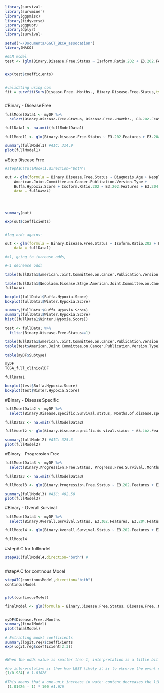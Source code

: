 ```r

library(survival)
library(survminer)
library(ggpmisc)
library(tidyverse)
library(ggpubr)
library(dplyr)
library(survival)

setwd("~/Documents/GGCT_BRCA_assocation")
library(MASS)
```


```r
#GLM model
test <- (glm(Binary.Disease.Free.Status ~ Isoform.Ratio.202 + E3.202.Features + E3.204.Features, data=myDF, family = binomial(link = "logit")))


exp(test$coefficients)


#validating using cox
fit = survfit(Surv(Disease.Free..Months., Binary.Disease.Free.Status,type="right") ~ Isoform.Ratio.202+ E3.202.Features + E3.204.Features, data= myDF)



```



#Binary - Disease Free 
```r

fullModelData1 <- myDF %>%
  select(Binary.Disease.Free.Status, Disease.Free..Months., E3.202.Features, E3.204.Features, Isoform.Ratio.202, Diagnosis.Age, Neoplasm.Disease.Stage.American.Joint.Committee.on.Cancer.Code, American.Joint.Committee.on.Cancer.Publication.Version.Type, Aneuploidy.Score, Buffa.Hypoxia.Score, Ethnicity.Category, Fraction.Genome.Altered, Genetic.Ancestry.Label, Neoadjuvant.Therapy.Type.Administered.Prior.To.Resection.Text, ICD.10.Classification, MSI.MANTIS.Score, MSIsensor.Score, Mutation.Count, Ragnum.Hypoxia.Score, Prior.Diagnosis, Oncotree.Code, Winter.Hypoxia.Score)

fullData1 <- na.omit(fullModelData1)

fullModel1 <- glm(Binary.Disease.Free.Status ~ E3.202.Features + E3.204.Features + Isoform.Ratio.202  + Diagnosis.Age + Neoplasm.Disease.Stage.American.Joint.Committee.on.Cancer.Code + American.Joint.Committee.on.Cancer.Publication.Version.Type + Aneuploidy.Score + Buffa.Hypoxia.Score + Ethnicity.Category + Fraction.Genome.Altered + Genetic.Ancestry.Label + Neoadjuvant.Therapy.Type.Administered.Prior.To.Resection.Text + ICD.10.Classification + MSI.MANTIS.Score + MSIsensor.Score + Mutation.Count + Ragnum.Hypoxia.Score + Prior.Diagnosis + Oncotree.Code + Winter.Hypoxia.Score, data=fullData1, family = binomial(link = "logit"))

summary(fullModel1) #AIC: 314.9
plot(fullModel1)
```

#Step Disease Free
```r
#stepAIC(fullModel1,direction="both") 

out <- glm(formula = Binary.Disease.Free.Status ~ Diagnosis.Age + Neoplasm.Disease.Stage.American.Joint.Committee.on.Cancer.Code + 
    American.Joint.Committee.on.Cancer.Publication.Version.Type + 
    Buffa.Hypoxia.Score + Isoform.Ratio.202 + E3.202.Features + E3.204.Features, family = binomial(link = "logit"), 
    data = fullData1)




summary(out)

exp(out$coefficients)


#log odds against

out <- glm(formula = Binary.Disease.Free.Status ~ Isoform.Ratio.202 + E3.202.Features + E3.204.Features, family = binomial(link = "logit"), 
    data = fullData1)

#>1, going to increase odds, 

#<1 decrease odds 


```


```r
table(fullData1$American.Joint.Committee.on.Cancer.Publication.Version.Type)

table(fullData1$Neoplasm.Disease.Stage.American.Joint.Committee.on.Cancer.Code)
fullData1

boxplot(fullData1$Buffa.Hypoxia.Score)
boxplot(fullData1$Winter.Hypoxia.Score)

summary(fullData1$Buffa.Hypoxia.Score)
summary(fullData1$Winter.Hypoxia.Score)
hist((fullData1$Winter.Hypoxia.Score))

test <- fullData1 %>%
  filter(Binary.Disease.Free.Status==1)
```


```r
table(fullData1$American.Joint.Committee.on.Cancer.Publication.Version.Type)
table(test$American.Joint.Committee.on.Cancer.Publication.Version.Type)

table(myDF$Subtype)

myDF
TCGA_full_clinicalDF
```


```r
fullData1

boxplot(test$Buffa.Hypoxia.Score)
boxplot(test$Winter.Hypoxia.Score)

```



#Binary - Disease Specific
```r

fullModelData2 <- myDF %>%
  select(Binary.Disease.specific.Survival.status, Months.of.disease.specific.survival, E3.202.Features, E3.204.Features, Isoform.Ratio.202, Diagnosis.Age, Neoplasm.Disease.Stage.American.Joint.Committee.on.Cancer.Code, American.Joint.Committee.on.Cancer.Publication.Version.Type, Aneuploidy.Score, Buffa.Hypoxia.Score, Ethnicity.Category, Fraction.Genome.Altered, Genetic.Ancestry.Label, Neoadjuvant.Therapy.Type.Administered.Prior.To.Resection.Text, ICD.10.Classification, MSI.MANTIS.Score, MSIsensor.Score, Mutation.Count, Ragnum.Hypoxia.Score, Prior.Diagnosis, Oncotree.Code, Winter.Hypoxia.Score)

fullData2 <- na.omit(fullModelData2)

fullModel2 <- glm(Binary.Disease.specific.Survival.status ~ E3.202.Features + E3.204.Features + Isoform.Ratio.202  + Diagnosis.Age + Neoplasm.Disease.Stage.American.Joint.Committee.on.Cancer.Code + American.Joint.Committee.on.Cancer.Publication.Version.Type + Aneuploidy.Score + Buffa.Hypoxia.Score + Ethnicity.Category + Fraction.Genome.Altered + Genetic.Ancestry.Label + Neoadjuvant.Therapy.Type.Administered.Prior.To.Resection.Text + ICD.10.Classification + MSI.MANTIS.Score + MSIsensor.Score + Mutation.Count + Ragnum.Hypoxia.Score + Prior.Diagnosis + Oncotree.Code + Winter.Hypoxia.Score, data=fullData2, family = binomial(link = "logit"))

summary(fullModel2) #AIC: 325.3
plot(fullModel2)

```


#Binary - Progression Free
```r

fullModelData3 <- myDF %>%
  select(Binary.Progression.Free.Status, Progress.Free.Survival..Months., E3.202.Features, E3.204.Features, Isoform.Ratio.202, Diagnosis.Age, Neoplasm.Disease.Stage.American.Joint.Committee.on.Cancer.Code, American.Joint.Committee.on.Cancer.Publication.Version.Type, Aneuploidy.Score, Buffa.Hypoxia.Score, Ethnicity.Category, Fraction.Genome.Altered, Genetic.Ancestry.Label, Neoadjuvant.Therapy.Type.Administered.Prior.To.Resection.Text, ICD.10.Classification, MSI.MANTIS.Score, MSIsensor.Score, Mutation.Count, Ragnum.Hypoxia.Score, Prior.Diagnosis, Oncotree.Code, Winter.Hypoxia.Score)

fullData3 <- na.omit(fullModelData3)

fullModel3 <- glm(Binary.Progression.Free.Status ~ E3.202.Features + E3.204.Features + Isoform.Ratio.202  + Diagnosis.Age + Neoplasm.Disease.Stage.American.Joint.Committee.on.Cancer.Code + American.Joint.Committee.on.Cancer.Publication.Version.Type + Aneuploidy.Score + Buffa.Hypoxia.Score + Ethnicity.Category + Fraction.Genome.Altered + Genetic.Ancestry.Label + Neoadjuvant.Therapy.Type.Administered.Prior.To.Resection.Text + ICD.10.Classification + MSI.MANTIS.Score + MSIsensor.Score + Mutation.Count + Ragnum.Hypoxia.Score + Prior.Diagnosis + Oncotree.Code + Winter.Hypoxia.Score, data=fullData3, family = binomial(link = "logit"))

summary(fullModel3) #AIC: 482.58
plot(fullModel3)

```



#Binary - Overall Survival
```r

fullModelData4 <- myDF %>%
  select(Binary.Overall.Survival.Status, E3.202.Features, E3.204.Features, Isoform.Ratio.202, Diagnosis.Age, Neoplasm.Disease.Stage.American.Joint.Committee.on.Cancer.Code, American.Joint.Committee.on.Cancer.Publication.Version.Type, Aneuploidy.Score, Buffa.Hypoxia.Score, Ethnicity.Category, Fraction.Genome.Altered, Genetic.Ancestry.Label, Neoadjuvant.Therapy.Type.Administered.Prior.To.Resection.Text, ICD.10.Classification, MSI.MANTIS.Score, MSIsensor.Score, Mutation.Count, Ragnum.Hypoxia.Score, Prior.Diagnosis, Winter.Hypoxia.Score)

fullModel4 <- glm(Binary.Overall.Survival.Status ~ E3.202.Features + E3.204.Features + Isoform.Ratio.202  + Diagnosis.Age + Neoplasm.Disease.Stage.American.Joint.Committee.on.Cancer.Code + American.Joint.Committee.on.Cancer.Publication.Version.Type + Aneuploidy.Score + Buffa.Hypoxia.Score  + Fraction.Genome.Altered  + Neoadjuvant.Therapy.Type.Administered.Prior.To.Resection.Text + ICD.10.Classification + MSI.MANTIS.Score + MSIsensor.Score + Mutation.Count + Ragnum.Hypoxia.Score + Prior.Diagnosis + Winter.Hypoxia.Score, data=fullData4, family = binomial(link = "logit")) #AIC: 402.3

fullModel4
```

#stepAIC for fullModel
```r
stepAIC(fullModel4,direction="both") # 
```


```r

```


#stepAIC for continous Model
```r
stepAIC(continousModel,direction="both")
continousModel


plot(continousModel)
```


```r
finalModel <- glm(formula = Binary.Disease.Free.Status, Disease.Free..Months. ~ Diagnosis.Age + American.Joint.Committee.on.Cancer.Publication.Version.Type + Ragnum.Hypoxia.Score + Person.Neoplasm.Cancer.Status + Isoform.Ratio.202, family = binomial(link = "logit"), data = fullData)


myDF$Disease.Free..Months.
summary(finalModel)
plot(finalModel)


```








```r
# Extracting model coefficients
summary(logit.reg)$coefficients
exp(logit.reg$coefficient[2:3])


#When the odds value is smaller than 1, interpretation is a little bit more complicated. When this is the case, we have to take the inverse value (i.e. 1 divided by the odds) to facilitate interpretation.

#he interpretation is then how LESS likely it is to observe the event of interest. For water content, the odds is 0.984. The inverse is:
(1/0.984) # 1.01626

#This means that a one-unit increase in water content decreases the likelihood of observing Galumna sp. by 1.0159. We can also subtract 1 from the odds value to obtain a percentage:
 (1.01626 - 1) * 100 #1.626

```
